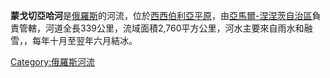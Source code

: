 '''蒙戈切亞哈河'''是[[俄羅斯|俄羅斯]]的河流，位於[[西西伯利亞平原|西西伯利亞平原]]，由[[亞馬爾-涅涅茨自治區|亞馬爾-涅涅茨自治區]]負責管轄，河道全長339公里，流域面積2,760平方公里，河水主要來自雨水和融雪，，每年十月至翌年六月結冰。

{{Russia-geo-stub}}

[[Category:俄羅斯河流|Category:俄羅斯河流]]